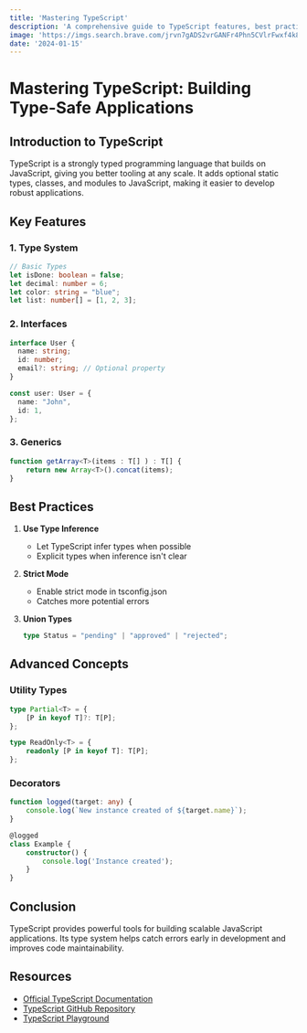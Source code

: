 ```yaml
---
title: 'Mastering TypeScript'
description: 'A comprehensive guide to TypeScript features, best practices, and advanced concepts for building type-safe applications.'
image: 'https://imgs.search.brave.com/jrvn7gADS2vrGANFr4Phn5CVlrFwxf4k81o9qtmscWA/rs:fit:860:0:0:0/g:ce/aHR0cHM6Ly93d3cu/c2VwbHVzLmpwL2Rv/a3VzaHV6ZW1pL3dw/LWNvbnRlbnQvdXBs/b2Fkcy8yMDIyLzAz/L2NvdmVyX2xlYXJu/X3R5cGVzY3JpcHQu/anBn'
date: '2024-01-15'
---
```


# Mastering TypeScript: Building Type-Safe Applications

## Introduction to TypeScript

TypeScript is a strongly typed programming language that builds on JavaScript, giving you better tooling at any scale. It adds optional static types, classes, and modules to JavaScript, making it easier to develop robust applications.

## Key Features

### 1. Type System
```typescript
// Basic Types
let isDone: boolean = false;
let decimal: number = 6;
let color: string = "blue";
let list: number[] = [1, 2, 3];
```

### 2. Interfaces
```typescript
interface User {
  name: string;
  id: number;
  email?: string; // Optional property
}

const user: User = {
  name: "John",
  id: 1,
};
```

### 3. Generics
```typescript
function getArray<T>(items : T[] ) : T[] {
    return new Array<T>().concat(items);
}
```

## Best Practices

1. **Use Type Inference**
   - Let TypeScript infer types when possible
   - Explicit types when inference isn't clear

2. **Strict Mode**
   - Enable strict mode in tsconfig.json
   - Catches more potential errors

3. **Union Types**
   ```typescript
   type Status = "pending" | "approved" | "rejected";
   ```

## Advanced Concepts

### Utility Types
```typescript
type Partial<T> = {
    [P in keyof T]?: T[P];
};

type ReadOnly<T> = {
    readonly [P in keyof T]: T[P];
};
```

### Decorators
```typescript
function logged(target: any) {
    console.log(`New instance created of ${target.name}`);
}

@logged
class Example {
    constructor() {
        console.log('Instance created');
    }
}
```

## Conclusion

TypeScript provides powerful tools for building scalable JavaScript applications. Its type system helps catch errors early in development and improves code maintainability.

## Resources
- [Official TypeScript Documentation](https://www.typescriptlang.org/docs/)
- [TypeScript GitHub Repository](https://github.com/microsoft/TypeScript)
- [TypeScript Playground](https://www.typescriptlang.org/play)
